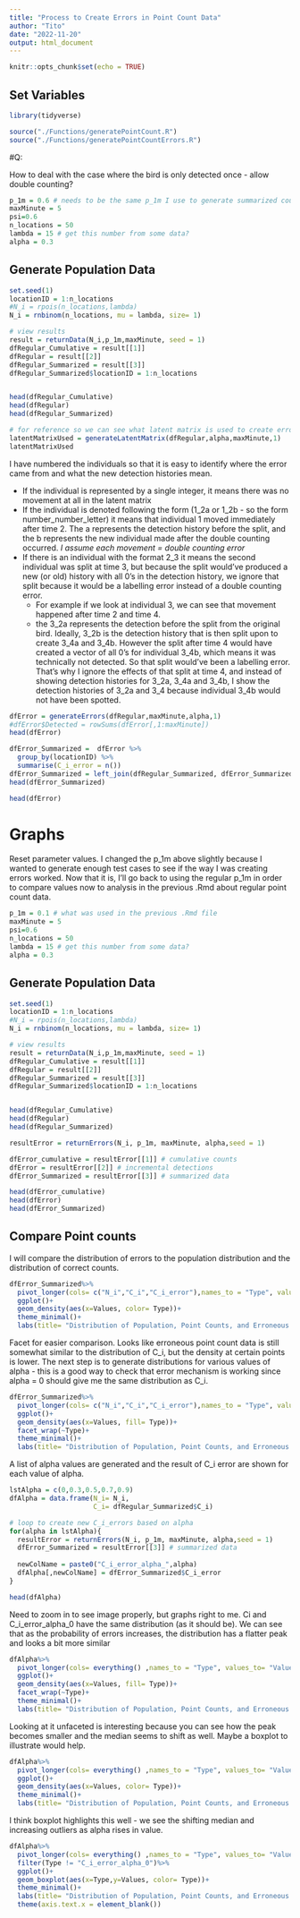```yaml
---
title: "Process to Create Errors in Point Count Data"
author: "Tito"
date: "2022-11-20"
output: html_document
---
```


```r
knitr::opts_chunk$set(echo = TRUE)
```

## Set Variables
```r
library(tidyverse)
```


```r
source("./Functions/generatePointCount.R")
source("./Functions/generatePointCountErrors.R")
```


#Q:

How to deal with the case where the bird is only detected once - allow double counting?
```r
p_1m = 0.6 # needs to be the same p_1m I use to generate summarized count data
maxMinute = 5
psi=0.6
n_locations = 50
lambda = 15 # get this number from some data?
alpha = 0.3
```


## Generate Population Data
```r
set.seed(1)
locationID = 1:n_locations
#N_i = rpois(n_locations,lambda)
N_i = rnbinom(n_locations, mu = lambda, size= 1)
```


```r
# view results
result = returnData(N_i,p_1m,maxMinute, seed = 1)
dfRegular_Cumulative = result[[1]]
dfRegular = result[[2]]
dfRegular_Summarized = result[[3]]
dfRegular_Summarized$locationID = 1:n_locations


head(dfRegular_Cumulative)
head(dfRegular)
head(dfRegular_Summarized)
```

```r
# for reference so we can see what latent matrix is used to create errors
latentMatrixUsed = generateLatentMatrix(dfRegular,alpha,maxMinute,1)
latentMatrixUsed
```

I have numbered the individuals so that it is easy to identify where the error came
from and what the new detection histories mean. 

- If the individual is represented by a single integer, it means there was no 
movement at all in the latent matrix
- If the individual is denoted following the form (1_2a or 1_2b - so the form number_number_letter) it means that 
individual 1 moved immediately after time 2. The a represents the detection history before 
the split, and the b represents the new individual made after the double counting occurred.
*I assume each movement = double counting error*
- If there is an individual with the format 2_3 it means the second individual was
split at time 3, but because the split would've produced a new (or old) history with 
all 0's in the detection history, we ignore that split because it would be a labelling
error instead of a double counting error. 
  - For example if we look at individual 3, we can see that movement happened after 
  time 2 and time 4.
  - the 3_2a represents the detection before the split from the original bird. Ideally, 
  3_2b is the detection history that is then split upon to create 3_4a and 3_4b. However
  the split after time 4 would have created a vector of all 0's for individual 
  3_4b, which means it was technically not detected. So that split would've been
  a labelling error. That's why I ignore the effects of that split at time 4, and 
  instead of showing detection histories for 3_2a, 3_4a and 3_4b, I show the detection
  histories of 3_2a and 3_4 because individual 3_4b would not have been spotted.

```r
dfError = generateErrors(dfRegular,maxMinute,alpha,1)
#dfError$Detected = rowSums(dfError[,1:maxMinute])
head(dfError)
```

```r
dfError_Summarized =  dfError %>%
  group_by(locationID) %>%
  summarise(C_i_error = n())
dfError_Summarized = left_join(dfRegular_Summarized, dfError_Summarized, by= "locationID")
head(dfError_Summarized)
```


```r
head(dfError)
```


# Graphs

Reset parameter values. I changed the p_1m above slightly because I wanted to generate
enough test cases to see if the way I was creating errors worked. Now that it is, I'll
go back to using the regular p_1m in order to compare values now to analysis in
the previous .Rmd about regular point count data.


```r
p_1m = 0.1 # what was used in the previous .Rmd file
maxMinute = 5
psi=0.6
n_locations = 50
lambda = 15 # get this number from some data?
alpha = 0.3
```


## Generate Population Data
```r
set.seed(1)
locationID = 1:n_locations
#N_i = rpois(n_locations,lambda)
N_i = rnbinom(n_locations, mu = lambda, size= 1)
```


```r
# view results
result = returnData(N_i,p_1m,maxMinute, seed = 1)
dfRegular_Cumulative = result[[1]]
dfRegular = result[[2]]
dfRegular_Summarized = result[[3]]
dfRegular_Summarized$locationID = 1:n_locations


head(dfRegular_Cumulative)
head(dfRegular)
head(dfRegular_Summarized)
```


```r
resultError = returnErrors(N_i, p_1m, maxMinute, alpha,seed = 1)

dfError_cumulative = resultError[[1]] # cumulative counts
dfError = resultError[[2]] # incremental detections
dfError_Summarized = resultError[[3]] # summarized data

head(dfError_cumulative)
head(dfError)
head(dfError_Summarized)
```

## Compare Point counts

I will compare the distribution of errors to the population distribution and the 
distribution of correct counts. 

```r
dfError_Summarized%>%
  pivot_longer(cols= c("N_i","C_i","C_i_error"),names_to = "Type", values_to= "Values")%>%
  ggplot()+
  geom_density(aes(x=Values, color= Type))+
  theme_minimal()+ 
  labs(title= "Distribution of Population, Point Counts, and Erroneous Point Counts")
```


Facet for easier comparison. Looks like erroneous point count data is still somewhat
similar to the distribution of C_i, but the density at certain points is lower. The 
next step is to generate distributions for various values of alpha - this is a good 
way to check that error mechanism is working since alpha = 0 should give me the same
distribution as C_i.
```r
dfError_Summarized%>%
  pivot_longer(cols= c("N_i","C_i","C_i_error"),names_to = "Type", values_to= "Values")%>%
  ggplot()+
  geom_density(aes(x=Values, fill= Type))+
  facet_wrap(~Type)+
  theme_minimal()+ 
  labs(title= "Distribution of Population, Point Counts, and Erroneous Point Counts")
```


A list of alpha values are generated and the result of C_i error are shown for each 
value of alpha.
```r
lstAlpha = c(0,0.3,0.5,0.7,0.9)
dfAlpha = data.frame(N_i= N_i,
                     C_i= dfRegular_Summarized$C_i)

# loop to create new C_i_errors based on alpha
for(alpha in lstAlpha){
  resultError = returnErrors(N_i, p_1m, maxMinute, alpha,seed = 1)
  dfError_Summarized = resultError[[3]] # summarized data
  
  newColName = paste0("C_i_error_alpha_",alpha)
  dfAlpha[,newColName] = dfError_Summarized$C_i_error
}
```


```r
head(dfAlpha)
```

Need to zoom in to see image properly, but graphs right to me. Ci and C_i_error_alpha_0
have the same distribution (as it should be). We can see that as the probability of errors
increases, the distribution has a flatter peak and looks a bit more similar 
```r
dfAlpha%>%
  pivot_longer(cols= everything() ,names_to = "Type", values_to= "Values")%>%
  ggplot()+
  geom_density(aes(x=Values, fill= Type))+
  facet_wrap(~Type)+
  theme_minimal()+ 
  labs(title= "Distribution of Population, Point Counts, and Erroneous Point Counts")
```

Looking at it unfaceted is interesting because you can see how the peak becomes smaller
and the median seems to shift as well. Maybe a boxplot to illustrate would help.
```r
dfAlpha%>%
  pivot_longer(cols= everything() ,names_to = "Type", values_to= "Values")%>%
  ggplot()+
  geom_density(aes(x=Values, color= Type))+
  theme_minimal()+ 
  labs(title= "Distribution of Population, Point Counts, and Erroneous Point Counts")
```
I think boxplot highlights this well - we see the shifting median and increasing 
outliers as alpha rises in value.
```r
dfAlpha%>%
  pivot_longer(cols= everything() ,names_to = "Type", values_to= "Values")%>%
  filter(Type != "C_i_error_alpha_0")%>%
  ggplot()+
  geom_boxplot(aes(x=Type,y=Values, color= Type))+
  theme_minimal()+ 
  labs(title= "Distribution of Population, Point Counts, and Erroneous Point Counts")+
  theme(axis.text.x = element_blank())
```




